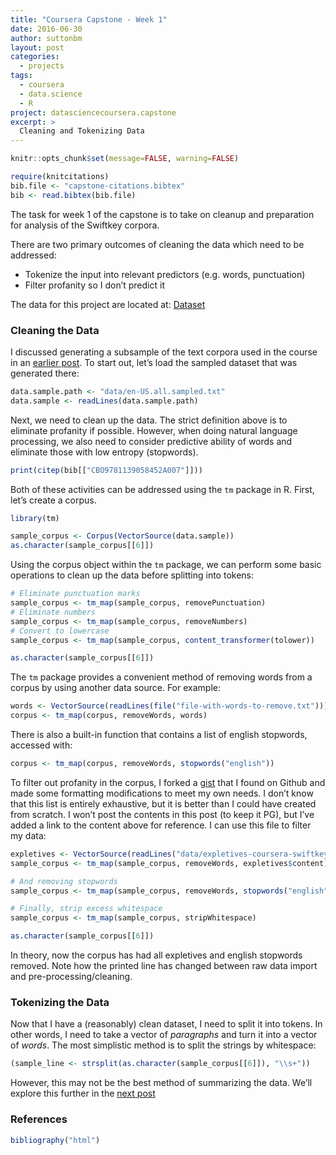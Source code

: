 ```yaml
---
title: "Coursera Capstone - Week 1"
date: 2016-06-30
author: suttonbm
layout: post
categories:
  - projects
tags:
  - coursera
  - data.science
  - R
project: datasciencecoursera.capstone
excerpt: >
  Cleaning and Tokenizing Data
---
```


```r
knitr::opts_chunk$set(message=FALSE, warning=FALSE)

require(knitcitations)
bib.file <- "capstone-citations.bibtex"
bib <- read.bibtex(bib.file)
```

The task for week 1 of the capstone is to take on cleanup and preparation for analysis of the Swiftkey corpora.

There are two primary outcomes of cleaning the data which need to be addressed:

 * Tokenize the input into relevant predictors (e.g. words, punctuation)
 * Filter profanity so I don't predict it

The data for this project are located at: [Dataset](https://d396qusza40orc.cloudfront.net/dsscapstone/dataset/Coursera-SwiftKey.zip)

### Cleaning the Data

I discussed generating a subsample of the text corpora used in the course in an [earlier post]({{ base.url }}/2016/06/sampling_data/). To start out, let's load the sampled dataset that was generated there:

```r
data.sample.path <- "data/en-US.all.sampled.txt"
data.sample <- readLines(data.sample.path)
```

Next, we need to clean up the data. The strict definition above is to eliminate profanity if possible.  However, when doing natural language processing, we also need to consider predictive ability of words and eliminate those with low entropy (stopwords).
```r
print(citep(bib[["CBO9781139058452A007"]]))
```

Both of these activities can be addressed using the `tm` package in R.  First, let's create a corpus.

```r
library(tm)

sample_corpus <- Corpus(VectorSource(data.sample))
as.character(sample_corpus[[6]])
```

Using the corpus object within the `tm` package, we can perform some basic operations to clean up the data before splitting into tokens:

```r
# Eliminate punctuation marks
sample_corpus <- tm_map(sample_corpus, removePunctuation)
# Eliminate numbers
sample_corpus <- tm_map(sample_corpus, removeNumbers)
# Convert to lowercase
sample_corpus <- tm_map(sample_corpus, content_transformer(tolower))

as.character(sample_corpus[[6]])
```

The `tm` package provides a convenient method of removing words from a corpus by using another data source.  For example:

```r
words <- VectorSource(readLines(file("file-with-words-to-remove.txt")))
corpus <- tm_map(corpus, removeWords, words)
```

There is also a built-in function that contains a list of english stopwords, accessed with:

```r
corpus <- tm_map(corpus, removeWords, stopwords("english"))
```

To filter out profanity in the corpus, I forked a [gist](https://gist.github.com/suttonbm/8689df95d7ff4d302d60bcbccb21d19d) that I found on Github and made some formatting modifications to meet my own needs.  I don't know that this list is entirely exhaustive, but it is better than I could have created from scratch.  I won't post the contents in this post (to keep it PG), but I've added a link to the content above for reference.  I can use this file to filter my data:

```r
expletives <- VectorSource(readLines("data/expletives-coursera-swiftkey-nlp"))
sample_corpus <- tm_map(sample_corpus, removeWords, expletives$content)

# And removing stopwords
sample_corpus <- tm_map(sample_corpus, removeWords, stopwords("english"))

# Finally, strip excess whitespace
sample_corpus <- tm_map(sample_corpus, stripWhitespace)

as.character(sample_corpus[[6]])
```

In theory, now the corpus has had all expletives and english stopwords removed. Note how the printed line has changed between raw data import and pre-processing/cleaning.

### Tokenizing the Data

Now that I have a (reasonably) clean dataset, I need to split it into tokens.  In other words, I need to take a vector of *paragraphs* and turn it into a vector of *words*.  The most simplistic method is to split the strings by whitespace:

```r
(sample_line <- strsplit(as.character(sample_corpus[[6]]), "\\s+"))
```

However, this may not be the best method of summarizing the data.  We'll explore this further in the [next post]({{ base_url }}/2016/07/nlp_data_exploration)

### References
```r
bibliography("html")
```
